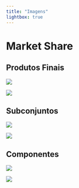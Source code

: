 ```yaml
---
title: "Imagens"
lightbox: true
---
```


# Market Share

## Produtos Finais

::: {layout-ncol=2}
![](img/MS_Final.png)

![](img/MS_Final_Invertido.png)
:::



## Subconjuntos

::: {layout-ncol=2}
![](img/MS_Sub.png)

![](img/MS_Sub_invertido.png)
:::


## Componentes

::: {layout-ncol=2}
![](img/MS_Comp.png)

![](img/MS_Comp_invertidos.png)
:::

<!--
Balança Comercial do Brasil de Produtos Aeroespaciais.

       
![](img/trade_balance_Brasil.png){fig-align="center" fig-alt="Balança Comercial do Brasil de Produtos Aeroespaciais" width=80%}



<a href="https://drive.google.com/file/d/1I4BOZkBmz46eP_RYRgoQCkWeXuR9PnUu/view?usp=sharing" target="_blank"> PDF </a> <a href="https://drive.google.com/file/d/1E27_-aU7je-DA_7Vu4O1fYxf4MywU6ew/view?usp=sharing" target="_blank"> PNG </a>
-->

  
